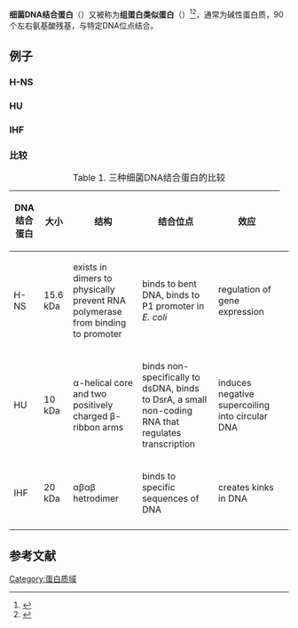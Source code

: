 {{Infobox protein family
| Symbol = Bac_DNA_binding
| Name = Bac_DNA_binding
| image = PDB 1p51 EBI.jpg
| width = 
| caption = anabaena hu-dna cocrystal structure (ahu6)
| Pfam = PF00216
| Pfam_clan = 
| InterPro = IPR000119
| SMART = 
| PROSITE = PDOC00044
| MEROPS = 
| SCOP = 1hue
| TCDB = 
| OPM family = 
| OPM protein = 
| CAZy = 
| CDD = cd00591
}}
'''细菌DNA结合蛋白'''（{{lang-en|Bacterial DNA binding protein}}）又被称为'''组蛋白类似蛋白'''（{{lang-en|histone-like proteins}}）<ref name="pmid31181562">{{cite journal |authors=Drlica K, Rouviere-Yaniv J |title=Histonelike proteins of bacteria |journal=Microbiol. Rev. |volume=51 |issue=3 |pages=301–19 |date=September 1987 |pmid=3118156 |pmc=373113 |doi= |url=}}</ref><ref name="pmid30471112">{{cite journal |author=Pettijohn DE |title=Histone-like proteins and bacterial chromosome structure |journal=J. Biol. Chem. |volume=263 |issue=26 |pages=12793–6 |date=September 1988 |pmid=3047111 |doi= |url=}}</ref>，通常为碱性蛋白质，90个左右氨基酸残基，与特定DNA位点结合。
==例子==
===H-NS===
===HU===
===IHF===
===比较===
{| class="wikitable"
|+Table 1. 三种细菌DNA结合蛋白的比较
|-
!DNA结合蛋白
!大小
!结构
!结合位点
!效应
|-
|H-NS
|15.6 kDa
|exists in dimers to physically prevent RNA polymerase from binding to promoter
|binds to bent DNA, binds to P1 promoter in ''E. coli''
|regulation of gene expression
|-
|HU
|10 kDa
|α-helical core and two positively charged β-ribbon arms
|binds non-specifically to dsDNA, binds to DsrA, a small non-coding RNA that regulates transcription
|induces negative supercoiling into circular DNA
|-
|IHF
|20 kDa
|αβαβ hetrodimer
|binds to specific sequences of DNA<td>creates kinks in DNA
|-
|}

==参考文献==
{{reflist}}

[[Category:蛋白质域|Category:蛋白质域]]